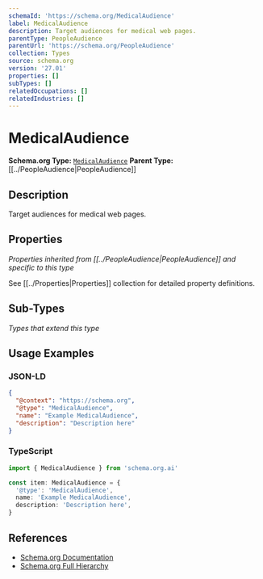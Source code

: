 ```yaml
---
schemaId: 'https://schema.org/MedicalAudience'
label: MedicalAudience
description: Target audiences for medical web pages.
parentType: PeopleAudience
parentUrl: 'https://schema.org/PeopleAudience'
collection: Types
source: schema.org
version: '27.01'
properties: []
subTypes: []
relatedOccupations: []
relatedIndustries: []
---
```

# MedicalAudience

**Schema.org Type:** [`MedicalAudience`](https://schema.org/MedicalAudience)
**Parent Type:** [[../PeopleAudience|PeopleAudience]]

## Description

Target audiences for medical web pages.

## Properties

*Properties inherited from [[../PeopleAudience|PeopleAudience]] and specific to this type*

See [[../Properties|Properties]] collection for detailed property definitions.

## Sub-Types

*Types that extend this type*

## Usage Examples

### JSON-LD

```json
{
  "@context": "https://schema.org",
  "@type": "MedicalAudience",
  "name": "Example MedicalAudience",
  "description": "Description here"
}
```

### TypeScript

```typescript
import { MedicalAudience } from 'schema.org.ai'

const item: MedicalAudience = {
  '@type': 'MedicalAudience',
  name: 'Example MedicalAudience',
  description: 'Description here',
}
```

## References

- [Schema.org Documentation](https://schema.org/MedicalAudience)
- [Schema.org Full Hierarchy](https://schema.org/docs/full.html)
